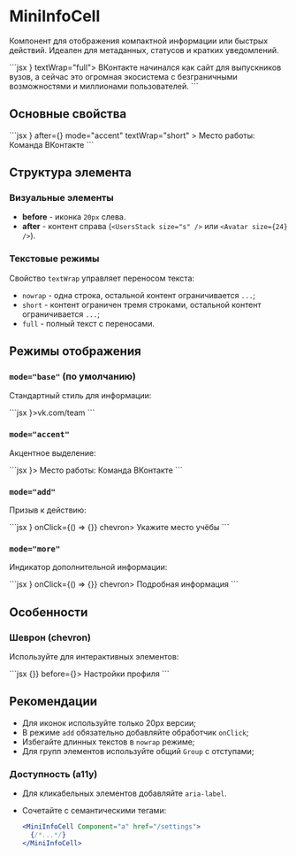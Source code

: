 <Overview>

# MiniInfoCell

Компонент для отображения компактной информации или быстрых действий.
Идеален для метаданных, статусов и кратких уведомлений.

</Overview>

<Playground>
  ```jsx
  <MiniInfoCell before={<Icon20ArticleOutline />} textWrap="full">
    ВКонтакте начинался как сайт для выпускников вузов, а сейчас это огромная экосистема с
    безграничными возможностями и миллионами пользователей.
  </MiniInfoCell>
  ```
</Playground>

## Основные свойства

<Playground>
  ```jsx
  <MiniInfoCell
    before={<Icon20ArticleOutline />}
    after={<Avatar size={24} initials="СД" />}
    mode="accent"
    textWrap="short"
  >
    Место работы: Команда ВКонтакте
  </MiniInfoCell>
  ```
</Playground>

## Структура элемента

### Визуальные элементы

- **before** - иконка `20px` слева.
- **after** - контент справа (`<UsersStack size="s" />` или `<Avatar size={24} />`).

### Текстовые режимы

Свойство `textWrap` управляет переносом текста:

- `nowrap` - одна строка, остальной контент ограничивается `...`;
- `short` - контент ограничен тремя строками, остальной контент ограничивается `...`;
- `full` - полный текст с переносами.

## Режимы отображения

### `mode="base"` (по умолчанию)

Стандартный стиль для информации:

<Playground>
  ```jsx
  <MiniInfoCell before={<Icon20GlobeOutline />}>vk.com/team</MiniInfoCell>
  ```
</Playground>

### `mode="accent"`

Акцентное выделение:

<Playground>
  ```jsx
  <MiniInfoCell mode="accent" before={<Icon20WorkOutline />}>
    Место работы: Команда ВКонтакте
  </MiniInfoCell>
  ```
</Playground>

### `mode="add"`

Призыв к действию:

<Playground>
  ```jsx
  <MiniInfoCell mode="add" before={<Icon20EducationOutline />} onClick={() => {}} chevron>
    Укажите место учёбы
  </MiniInfoCell>
  ```
</Playground>

### `mode="more"`

Индикатор дополнительной информации:

<Playground>
  ```jsx
  <MiniInfoCell mode="more" before={<Icon20InfoCircleOutline />} onClick={() => {}} chevron>
    Подробная информация
  </MiniInfoCell>
  ```
</Playground>

## Особенности

### Шеврон (chevron)

Используйте для интерактивных элементов:

<Playground>
  ```jsx
  <MiniInfoCell chevron onClick={() => {}} before={<Icon20GearOutline />}>
    Настройки профиля
  </MiniInfoCell>
  ```
</Playground>

## Рекомендации

- Для иконок используйте только 20px версии;
- В режиме `add` обязательно добавляйте обработчик `onClick`;
- Избегайте длинных текстов в `nowrap` режиме;
- Для групп элементов используйте общий `Group` с отступами;

### Доступность (a11y)

- Для кликабельных элементов добавляйте `aria-label`.

- Сочетайте с семантическими тегами:

  ```jsx
  <MiniInfoCell Component="a" href="/settings">
    {/*...*/}
  </MiniInfoCell>
  ```
